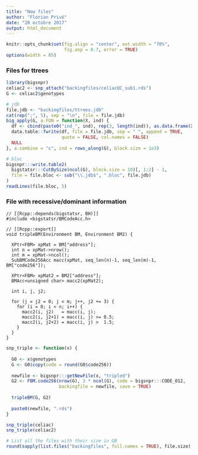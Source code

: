 ```yaml
---
title: "New files"
author: "Florian Privé"
date: "20 octobre 2017"
output: html_document
---
```


```r
knitr::opts_chunk$set(fig.align = "center", out.width = "70%", 
                      fig.asp = 0.7, error = TRUE)
options(width = 85)
```

### Files for ttrees

```r
library(bigsnpr)
celiac2 <- snp_attach("backingfiles/celiacQC_sub1.rds")
G <- celiac2$genotypes
```

```r
# jdb
file.jdb <- "backingfiles/ttrees.jdb"
cat(rep(";", 5), sep = "\n", file = file.jdb)
big_apply(G, a.FUN = function(X, ind) {
  df <- cbind(paste0("ind_", ind), rep(3, length(ind)), as.data.frame(X[ind, ]))
  data.table::fwrite(df, file = file.jdb, sep = " ", append = TRUE,
                     quote = FALSE, col.names = FALSE)
  NULL
}, a.combine = "c", ind = rows_along(G), block.size = 1e3)
```

```r
# bloc
bigsnpr:::write.table2(
  bigstatsr:::CutBySize(ncol(G), block.size = 10)[, 1:2] - 1,
  file = file.bloc <- sub("\\.jdb$", ".bloc", file.jdb)
)
readLines(file.bloc, 5)
```

### File with recessive/dominant information

```Rcpp
// [[Rcpp::depends(bigstatsr, BH)]]
#include <bigstatsr/BMCodeAcc.h>

// [[Rcpp::export]]
void tripleBM(Environment BM, Environment BM2) {
  
  XPtr<FBM> xpMat = BM["address"];
  int n = xpMat->nrow();
  int m = xpMat->ncol();
  SubBMCode256Acc macc(xpMat, seq_len(n)-1, seq_len(m)-1, BM["code256"]);
  
  XPtr<FBM> xpMat2 = BM2["address"];
  BMAcc<unsigned char> macc2(xpMat2);
  
  int i, j, j2;
  
  for (j = j2 = 0; j < m; j++, j2 += 3) {
    for (i = 0; i < n; i++) {
      macc2(i, j2)   = macc(i, j);
      macc2(i, j2+1) = macc(i, j) >= 0.5;
      macc2(i, j2+2) = macc(i, j) >  1.5;
    }
  }
}
```

```r
snp_triple <- function(x) {
  
  G0 <- x$genotypes
  G <- G0$copy(code = round(G0$code256))
  
  newfile <- bigsnpr:::getNewFile(x, "tripled")
  G2 <- FBM.code256(nrow(G), 3 * ncol(G), code = bigsnpr:::CODE_012, 
                    backingfile = newfile, save = TRUE)
  
  tripleBM(G, G2)
  
  paste0(newfile, ".rds")
}
```

```r
snp_triple(celiac)
snp_triple(celiac2)
```

```r
# List all the files with their size in GB
round(sapply(list.files("backingfiles", full.names = TRUE), file.size) / 1024^3, 1)
```

